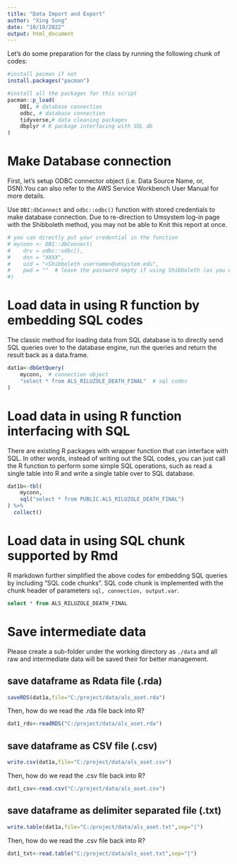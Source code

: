 ```yaml
---
title: "Data Import and Export"
author: "Xing Song"
date: "10/10/2022"
output: html_document
---
```


Let's do some preparation for the class by running the following chunk of codes:

```r
#install pacman if not
install.packages("pacman")

#install all the packages for this script
pacman::p_load(
    DBI, # database connection
    odbc, # database connection
    tidyverse,# data cleaning packages
    dbplyr # R package interfacing with SQL db
)
```

# Make Database connection
First, let's setup ODBC connector object (i.e. Data Source Name, or, DSN).You can also refer to the AWS Service Workbench User Manual for more details.   

Use `DBI:dbConnect` and `odbc::odbc()` function with stored credentials to make database connection. Due to re-direction to Umsystem log-in page with the Shibboleth method, you may not be able to Knit this report at once. 

```r
# you can directly put your credential in the function
# myconn <- DBI::dbConnect(
#    drv = odbc::odbc(),
#    dsn = "XXXX",
#    uid = "<Shibboleth username>@umsystem.edu", 
#    pwd = ""  # leave the password empty if using Shibboleth (as you will be prompted to the university log-in portal)
#) 
```

# Load data in using R function by embedding SQL codes
The classic method for loading data from SQL database is to directly send SQL queries over to the database engine, run the queries and return the result back as a data.frame.

```r
dat1a<-dbGetQuery(
    myconn,  # connection object
    "select * from ALS_RILUZOLE_DEATH_FINAL"  # sql codes
)
```

# Load data in using R function interfacing with SQL
There are existing R packages with wrapper function that can interface with SQL. In other words, instead of writing out the SQL codes, you can just call the R function to perform some simple SQL operations, such as read a single table into R and write a single table over to SQL database. 

```r
dat1b<-tbl(
    myconn,
    sql("select * from PUBLIC.ALS_RILUZOLE_DEATH_FINAL")
) %>%
  collect()
```

# Load data in using SQL chunk supported by Rmd
R markdown further simplified the above codes for embedding SQL queries by including "SQL code chunks". SQL code chunk is implemented with the chunk header of parameters `sql, connection, output.var`. 

```sql
select * from ALS_RILUZOLE_DEATH_FINAL
```

# Save intermediate data
Please create a sub-folder under the working directory as `./data` and all raw and intermediate data will be saved their for better management. 

## save dataframe as Rdata file (.rda)
```r
saveRDS(dat1a,file="C:/project/data/als_aset.rda")
```

Then, how do we read the .rda file back into R?

```r
dat1_rds<-readRDS("C:/project/data/als_aset.rda")
```

## save dataframe as CSV file (.csv)
```r
write.csv(dat1a,file="C:/project/data/als_aset.csv")
```

Then, how do we read the .csv file back into R?

```r
dat1_csv<-read.csv("C:/project/data/als_aset.csv")
```

## save dataframe as delimiter separated file (.txt)
```r
write.table(dat1a,file="C:/project/data/als_aset.txt",sep="|")
```

Then, how do we read the .csv file back into R?

```r
dat1_txt<-read.table("C:/project/data/als_aset.txt",sep="|")
```
